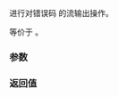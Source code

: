{{cpp/title|operator&lt;&lt;{{small|(std::error_code)}}}}
{{cpp/error/error_code/navbar}}
{{ddcl|header=system_error|since=c++11|
template&lt; class CharT, class Traits &gt;
std::basic_ostream&lt;CharT, Traits&gt;&amp;
    operator&lt;&lt;( basic_ostream&lt;CharT, Traits&gt;&amp; os, const error_code&amp; ec );
}}

进行对错误码 {{c|ec}} 的流输出操作。

等价于 {{c|os &lt;&lt; ec.category().name() &lt;&lt; ':' &lt;&lt; ec.value}}。

===参数===
{{par begin}}
{{par|os|要插入数据的输出流}}
{{par|ec|错误码}}
{{par end}}

===返回值===
{{tt|os}}

{{langlinks|de|en|es|fr|it|ja|pt|ru}}